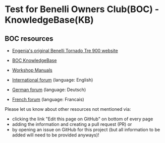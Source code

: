 
# **Test** for Benelli Owners Club(BOC) - KnowledgeBase(KB) 

## BOC resources

- [Engenia's original Benelli Tornado Tre 900 website](http://engenia.com.au) 

- [BOC KnowledgeBase](BOC-KnowledgeBase)
- [Workshop Manuals](http://engenia.com.au/01_General/04_WS_Manual/WSManual.html)


- [International forum](https://www.benelliforum.com/forums/) (language: English)
- [German forum](https://benelliforum.de) (language: Deutsch)
- [French forum](https://www.benelliforumfrance.com) (language: Francais)

Please let us know about other resources not mentioned via: 
- clicking the link "Edit this page on GitHub" on bottom of every page 
- adding the information and creating a pull request (PR) 
or 
- by opening an issue on GitHub for this project (but all information to be added will need to be provided anyways)!
